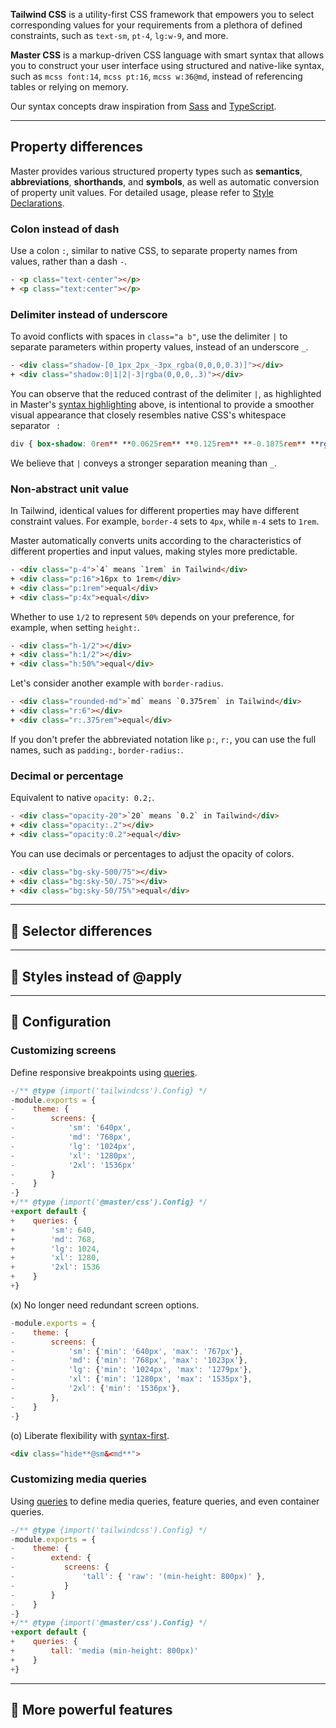**Tailwind CSS** is a utility-first CSS framework that empowers you to select corresponding values for your requirements from a plethora of defined constraints, such as `text-sm`, `pt-4`, `lg:w-9`, and more.

**Master CSS** is a markup-driven CSS language with smart syntax that allows you to construct your user interface using structured and native-like syntax, such as `mcss font:14`, `mcss pt:16`, `mcss w:36@md`, instead of referencing tables or relying on memory.

Our syntax concepts draw inspiration from [Sass](https://sass-lang.com) and [TypeScript](https://www.typescriptlang.org).

---

## Property differences

Master provides various structured property types such as **semantics**, **abbreviations**, **shorthands**, and **symbols**, as well as automatic conversion of property unit values. For detailed usage, please refer to [Style Declarations](/docs/style-declarations).

### Colon instead of dash

Use a colon `:`, similar to native CSS, to separate property names from values, rather than a dash `-`.

```html
- <p class="text-center"></p>
+ <p class="text:center"></p>
```

### Delimiter instead of underscore
To avoid conflicts with spaces in `class="a b"`, use the delimiter `|` to separate parameters within property values, instead of an underscore `_`.
```html
- <div class="shadow-[0_1px_2px_-3px_rgba(0,0,0,0.3)]"></div>
+ <div class="shadow:0|1|2|-3|rgba(0,0,0,.3)"></div>
```
You can observe that the reduced contrast of the delimiter `|`, as highlighted in Master's [syntax highlighting](/docs/language-service) above, is intentional to provide a smoother visual appearance that closely resembles native CSS's whitespace separator ` `:
```css
div { box-shadow: 0rem** **0.0625rem** **0.125rem** **-0.1875rem** **rgba(0,0,0,.3) }
```
We believe that `|` conveys a stronger separation meaning than `_`.

### Non-abstract unit value
In Tailwind, identical values for different properties may have different constraint values. For example, `border-4` sets to `4px`, while `m-4` sets to `1rem`.

Master automatically converts units according to the characteristics of different properties and input values, making styles more predictable.
```html
- <div class="p-4">`4` means `1rem` in Tailwind</div>
+ <div class="p:16">16px to 1rem</div>
+ <div class="p:1rem">equal</div>
+ <div class="p:4x">equal</div>
```
Whether to use `1/2` to represent `50%` depends on your preference, for example, when setting `height:`.
```html
- <div class="h-1/2"></div>
+ <div class="h:1/2"></div>
+ <div class="h:50%">equal</div>
```
Let's consider another example with `border-radius`.
```html
- <div class="rounded-md">`md` means `0.375rem` in Tailwind</div>
+ <div class="r:6"></div>
+ <div class="r:.375rem">equal</div>
```

If you don't prefer the abbreviated notation like `p:`, `r:`, you can use the full names, such as `padding:`, `border-radius:`.

### Decimal or percentage

Equivalent to native `opacity: 0.2;`.

```html
- <div class="opacity-20">`20` means `0.2` in Tailwind</div>
+ <div class="opacity:.2"></div>
+ <div class="opacity:0.2">equal</div>
```

You can use decimals or percentages to adjust the opacity of colors.

```html
- <div class="bg-sky-500/75"></div>
+ <div class="bg:sky-50/.75"></div>
+ <div class="bg:sky-50/75%">equal</div>
```

---

## 🚧 Selector differences

---

## 🚧 Styles instead of @apply

---

## 🚧 Configuration
### Customizing screens
Define responsive breakpoints using [queries](/docs/queries).
```js name=master.css.js
-/** @type {import('tailwindcss').Config} */
-module.exports = {
-    theme: {
-        screens: {
-            'sm': '640px',
-            'md': '768px',
-            'lg': '1024px',
-            'xl': '1280px',
-            '2xl': '1536px'
-        }
-    }
-}
+/** @type {import('@master/css').Config} */
+export default {
+    queries: {
+        'sm': 640,
+        'md': 768,
+        'lg': 1024,
+        'xl': 1280,
+        '2xl': 1536
+    }
+}
```
(x) No longer need redundant screen options.
```js name=tailwind.config.js
-module.exports = {
-    theme: {
-        screens: {
-            'sm': {'min': '640px', 'max': '767px'},
-            'md': {'min': '768px', 'max': '1023px'},
-            'lg': {'min': '1024px', 'max': '1279px'},
-            'xl': {'min': '1280px', 'max': '1535px'},
-            '2xl': {'min': '1536px'},
-        },
-    }
-}
```
(o) Liberate flexibility with [syntax-first](/docs/responsive-design#syntax-first).
```html
<div class="hide**@sm&<md**">
```

### Customizing media queries
Using [queries](/docs/queries) to define media queries, feature queries, and even container queries.
```js name=master.css.js
-/** @type {import('tailwindcss').Config} */
-module.exports = {
-    theme: {
-        extend: {
-           screens: {
-               'tall': { 'raw': '(min-height: 800px)' },
-           }
-        }
-    }
-}
+/** @type {import('@master/css').Config} */
+export default {
+    queries: {
+        tall: 'media (min-height: 800px)'
+    }
+}
```

---

## 🚧 More powerful features